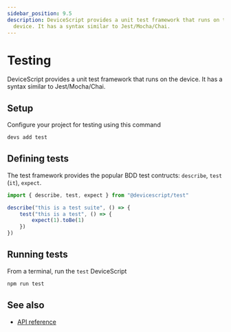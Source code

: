```yaml
---
sidebar_position: 9.5
description: DeviceScript provides a unit test framework that runs on the
  device. It has a syntax similar to Jest/Mocha/Chai.
---
```

# Testing

DeviceScript provides a unit test framework that runs on the device. It has a syntax similar to Jest/Mocha/Chai.

## Setup

Configure your project for testing using this command

```bash
devs add test
```

## Defining tests

The test framework provides the popular BDD test contructs: `describe`, `test` (`it`), `expect`.

```ts skip
import { describe, test, expect } from "@devicescript/test"

describe("this is a test suite", () => {
    test("this is a test", () => {
        expect(1).toBe(1)
    })
})
```

## Running tests

From a terminal, run the `test` DeviceScript

```bash npm2yarn
npm run test
```

## See also

-   [API reference](/api/test/)

